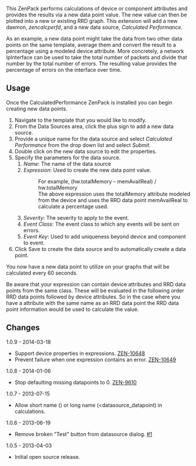 This ZenPack performs calculations of device or component attributes and provides the results via a new data point value. The new value can then be plotted into a new or existing RRD graph. This extension will add a new daemon, ''zencalcperfd'', and a new data source, ''Calculated Performance''.

As an example, a new data point might take the data from two other data points on the same template, average them and convert the result to a percentage using a modeled device attribute. More concretely, a network IpInterface can be used to take the total number of packets and divide that number by the total number of errors. The resulting value provides the percentage of errors on the interface over time.

== Usage ==

Once the CalculatedPerformance ZenPack is installed you can begin creating new data points.

# Navigate to the template that you would like to modify.
# From the Data Sources area, click the plus sign to add a new data source.
# Provide a unique name for the data source and select ''Calculated Performance'' from the drop down list and select ''Submit''.
# Double click on the new data source to edit the properties.
# Specify the parameters for the data source.
## ''Name'': The name of the data source
## ''Expression'': Used to create the new data point value.
##: For example, (hw.totalMemory – memAvailReal) / hw.totalMemory
##: The above expression uses the totalMemory attribute modeled from the device and uses the RRD data point memAvailReal to calculate a percentage used.
## ''Severity'': The severity to apply to the event.
## ''Event Class'': The event class to which any events will be sent on errors.
## ''Event Key'': Used to add uniqueness beyond device and component to event.
# Click Save to create the data source and to automatically create a data point.

You now have a new data point to utilize on your graphs that will be calculated every 60 seconds.

Be aware that your expression can contain device attributes and RRD data
points from the same class. These will be evaluated in the following order RRD data points followed by device attributes. So in the case where you have a attribute with the same name as an RRD data point the RRD data point information would be used to calculate the value.

== Changes ==

;1.0.9 - 2014-03-18
* Support device properties in expressions. [https://jira.zenoss.com/browse/ZEN-10648 ZEN-10648]
* Prevent failure when one expression contains an error. [https://jira.zenoss.com/browse/ZEN-10649 ZEN-10649]

;1.0.8 - 2014-01-06
* Stop defaulting missing datapoints to 0. [https://jira.zenoss.com/browse/ZEN-9610 ZEN-9610]

;1.0.7 - 2013-07-15
* Allow short name (<datapoint>) or long name (<datasource_datapoint) in calculations.

;1.0.6 - 2013-06-19
* Remove broken "Test" button from datasource dialog. [https://github.com/zenoss/ZenPacks.zenoss.CalculatedPerformance/issues/1 #1]

;1.0.5 - 2013-04-03
* Initial open source release.
